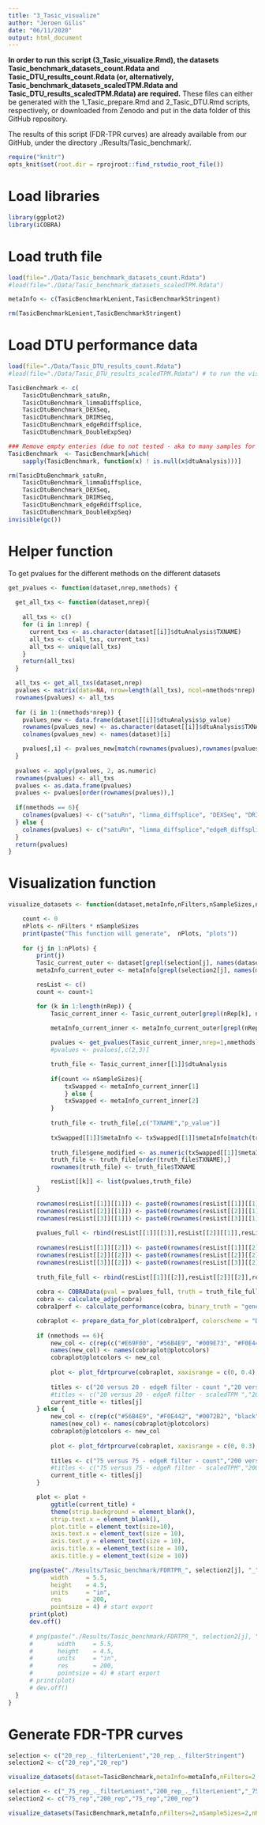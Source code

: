 ```yaml
---
title: "3_Tasic_visualize"
author: "Jeroen Gilis"
date: "06/11/2020"
output: html_document
---
```


**In order to run this script (3_Tasic_visualize.Rmd), the datasets Tasic_benchmark_datasets_count.Rdata and Tasic_DTU_results_count.Rdata (or, alternatively, Tasic_benchmark_datasets_scaledTPM.Rdata and Tasic_DTU_results_scaledTPM.Rdata) are required.** These files can either be generated with the 1_Tasic_prepare.Rmd and 2_Tasic_DTU.Rmd scripts, respectively, or downloaded from Zenodo  and put in the data folder of this GitHub repository.

The results of this script (FDR-TPR curves) are already available from our GitHub, under the directory ./Results/Tasic_benchmark/.

```r
require("knitr")
opts_knit$set(root.dir = rprojroot::find_rstudio_root_file())
```

# Load libraries

```r
library(ggplot2)
library(iCOBRA)
```

# Load truth file

```r
load(file="./Data/Tasic_benchmark_datasets_count.Rdata")
#load(file="./Data/Tasic_benchmark_datasets_scaledTPM.Rdata")

metaInfo <- c(TasicBenchmarkLenient,TasicBenchmarkStringent)

rm(TasicBenchmarkLenient,TasicBenchmarkStringent)
```

# Load DTU performance data

```r
load(file="./Data/Tasic_DTU_results_count.Rdata")
#load(file="./Data/Tasic_DTU_results_scaledTPM.Rdata") # to run the visualization on the scaledTPM data

TasicBenchmark <- c(
    TasicDtuBenchmark_satuRn,
    TasicDtuBenchmark_limmaDiffsplice,
    TasicDtuBenchmark_DEXSeq,
    TasicDtuBenchmark_DRIMSeq,
    TasicDtuBenchmark_edgeRdiffsplice,
    TasicDtuBenchmark_DoubleExpSeq)

### Remove empty enteries (due to not tested - aka to many samples for reasonable runtime)
TasicBenchmark  <- TasicBenchmark[which(
    sapply(TasicBenchmark, function(x) ! is.null(x$dtuAnalysis)))]

rm(TasicDtuBenchmark_satuRn,
    TasicDtuBenchmark_limmaDiffsplice,
    TasicDtuBenchmark_DEXSeq,
    TasicDtuBenchmark_DRIMSeq,
    TasicDtuBenchmark_edgeRdiffsplice,
    TasicDtuBenchmark_DoubleExpSeq)
invisible(gc())
```

# Helper function 
To get pvalues for the different methods on the different datasets

```r
get_pvalues <- function(dataset,nrep,nmethods) {
  
  get_all_txs <- function(dataset,nrep){
  
    all_txs <- c()
    for (i in 1:nrep) {
      current_txs <- as.character(dataset[[i]]$dtuAnalysis$TXNAME)
      all_txs <- c(all_txs, current_txs)
      all_txs <- unique(all_txs)
    }
    return(all_txs)
  }

  all_txs <- get_all_txs(dataset,nrep)
  pvalues <- matrix(data=NA, nrow=length(all_txs), ncol=nmethods*nrep)
  rownames(pvalues) <- all_txs
  
  for (i in 1:(nmethods*nrep)) {
    pvalues_new <- data.frame(dataset[[i]]$dtuAnalysis$p_value)
    rownames(pvalues_new) <- as.character(dataset[[i]]$dtuAnalysis$TXNAME)
    colnames(pvalues_new) <- names(dataset)[i]

    pvalues[,i] <- pvalues_new[match(rownames(pvalues),rownames(pvalues_new)),1]
  }
  
  pvalues <- apply(pvalues, 2, as.numeric)
  rownames(pvalues) <- all_txs
  pvalues <- as.data.frame(pvalues)
  pvalues <- pvalues[order(rownames(pvalues)),]
  
  if(nmethods == 6){
    colnames(pvalues) <- c("satuRn", "limma_diffsplice", "DEXSeq", "DRIMSeq","edgeR_diffsplice", "DoubleExpSeq")
  } else {
    colnames(pvalues) <- c("satuRn", "limma_diffsplice","edgeR_diffsplice", "DoubleExpSeq")
  }
  return(pvalues)
}
```

# Visualization function

```r
visualize_datasets <- function(dataset,metaInfo,nFilters,nSampleSizes,nRep,nmethods,selection,selection2) {

    count <- 0
    nPlots <- nFilters * nSampleSizes
    print(paste("This function will generate",  nPlots, "plots"))
  
    for (j in 1:nPlots) {
        print(j)
        Tasic_current_outer <- dataset[grepl(selection[j], names(dataset))]
        metaInfo_current_outer <- metaInfo[grepl(selection2[j], names(metaInfo))]

        resList <- c()
        count <- count+1

        for (k in 1:length(nRep)) {
            Tasic_current_inner <- Tasic_current_outer[grepl(nRep[k], names(Tasic_current_outer))]

            metaInfo_current_inner <- metaInfo_current_outer[grepl(nRep[k], names(metaInfo_current_outer))]
    
            pvalues <- get_pvalues(Tasic_current_inner,nrep=1,nmethods)
            #pvalues <- pvalues[,c(2,3)]

            truth_file <- Tasic_current_inner[[1]]$dtuAnalysis
    
            if(count <= nSampleSizes){
                txSwapped <- metaInfo_current_inner[1]          
                } else {
                txSwapped <- metaInfo_current_inner[2]
            }
    
            truth_file <- truth_file[,c("TXNAME","p_value")]
    
            txSwapped[[1]]$metaInfo <- txSwapped[[1]]$metaInfo[match(truth_file$TXNAME,txSwapped[[1]]$metaInfo$TXNAME),]
    
            truth_file$gene_modified <- as.numeric(txSwapped[[1]]$metaInfo$txSwapped)
            truth_file <- truth_file[order(truth_file$TXNAME),]
            rownames(truth_file) <- truth_file$TXNAME

            resList[[k]] <- list(pvalues,truth_file)
        }
        
        rownames(resList[[1]][[1]]) <- paste0(rownames(resList[[1]][[1]]), "_1")
        rownames(resList[[2]][[1]]) <- paste0(rownames(resList[[2]][[1]]), "_2")
        rownames(resList[[3]][[1]]) <- paste0(rownames(resList[[3]][[1]]), "_3")
        
        pvalues_full <- rbind(resList[[1]][[1]],resList[[2]][[1]],resList[[3]][[1]])
        
        rownames(resList[[1]][[2]]) <- paste0(rownames(resList[[1]][[2]]), "_1")
        rownames(resList[[2]][[2]]) <- paste0(rownames(resList[[2]][[2]]), "_2")
        rownames(resList[[3]][[2]]) <- paste0(rownames(resList[[3]][[2]]), "_3")
        
        truth_file_full <- rbind(resList[[1]][[2]],resList[[2]][[2]],resList[[3]][[2]])
        
        cobra <- COBRAData(pval = pvalues_full, truth = truth_file_full)
        cobra <- calculate_adjp(cobra)
        cobra1perf <- calculate_performance(cobra, binary_truth = "gene_modified", cont_truth = "none", splv = "none", aspects = c("fdrtpr", "fdrtprcurve", "overlap"))

        cobraplot <- prepare_data_for_plot(cobra1perf, colorscheme = "Dark2", facetted = TRUE)
        
        if (nmethods == 6){
            new_col <- c(rep(c("#E69F00", "#56B4E9", "#009E73", "#F0E442", "#0072B2", "black", "#999999"),4),rep("white",14))
            names(new_col) <- names(cobraplot@plotcolors)
            cobraplot@plotcolors <- new_col
    
            plot <- plot_fdrtprcurve(cobraplot, xaxisrange = c(0, 0.4), yaxisrange = c(0,0.75))
    
            titles <- c("20 versus 20 - edgeR filter - count ","20 versus 20 - DRIMSeq filter - count")
            #titles <- c("20 versus 20 - edgeR filter - scaledTPM ","20 versus 20 - DRIMSeq filter - scaledTPM")
            current_title <- titles[j]
        } else {
            new_col <- c(rep(c("#56B4E9", "#F0E442", "#0072B2", "black", "#999999"),4),rep("white",10))
            names(new_col) <- names(cobraplot@plotcolors)
            cobraplot@plotcolors <- new_col
    
            plot <- plot_fdrtprcurve(cobraplot, xaxisrange = c(0, 0.3), yaxisrange = c(0,1))
    
            titles <- c("75 versus 75 - edgeR filter - count","200 versus 200 - edgeR filter - count","75 versus 75 - DRIMSeq filter - count","200 versus 200 - DRIMSeq filter - count")
            #titles <- c("75 versus 75 - edgeR filter - scaledTPM","200 versus 200 - edgeR filter - scaledTPM","75 versus 75 - DRIMSeq filter - scaledTPM","200 versus 200 - DRIMSeq filter - scaledTPM")
            current_title <- titles[j]
        }

        plot <- plot + 
            ggtitle(current_title) +
            theme(strip.background = element_blank(),
            strip.text.x = element_blank(),
            plot.title = element_text(size=10),
            axis.text.x = element_text(size = 10),
            axis.text.y = element_text(size = 10),
            axis.title.x = element_text(size = 10),
            axis.title.y = element_text(size = 10))

      png(paste("./Results/Tasic_benchmark/FDRTPR_", selection2[j], "_", sub("^[^f]*", "", selection[j]), "_count.png", sep = ""),
            width     = 5.5,
            height    = 4.5,
            units     = "in",
            res       = 200,
            pointsize = 4) # start export
      print(plot)
      dev.off()
      
      # png(paste("./Results/Tasic_benchmark/FDRTPR_", selection2[j], "_", sub("^[^f]*", "", selection[j]), "_scaledTPM.png", sep = ""),
      #       width     = 5.5,
      #       height    = 4.5,
      #       units     = "in",
      #       res       = 200,
      #       pointsize = 4) # start export
      # print(plot)
      # dev.off()
  }
}
```

# Generate FDR-TPR curves

```r
selection <- c("20_rep_._filterLenient","20_rep_._filterStringent")
selection2 <- c("20_rep","20_rep")

visualize_datasets(dataset=TasicBenchmark,metaInfo=metaInfo,nFilters=2,nSampleSizes=1,nRep=c("rep_1","rep_2","rep_3"),nmethods=6,selection = selection,selection2=selection2)

selection <- c("_75_rep_._filterLenient","200_rep_._filterLenient","_75_rep_._filterStringent","200_rep_._filterStringent")
selection2 <- c("75_rep","200_rep","75_rep","200_rep")

visualize_datasets(TasicBenchmark,metaInfo,nFilters=2,nSampleSizes=2,nRep=c("rep_1","rep_2","rep_3"),nmethods=4,selection = selection,selection2=selection2)
```


